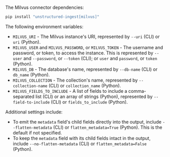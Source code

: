 The Milvus connector dependencies:

```bash CLI, Python
pip install "unstructured-ingest[milvus]"
```


<AdditionalIngestDependencies />

The following environment variables:

- `MILVUS_URI` - The Milvus instance's URI, represented by `--uri` (CLI) or `uri` (Python).
- `MILVUS_USER` and `MILVUS_PASSWORD`, or `MILVUS_TOKEN` - The username and password, or token, to access the instance. This is represented by `--user` and `--password`, or `--token` (CLI); or `user` and `password`, or `token` (Python).
- `MILVUS_DB` - The database's name, represented by `--db-name` (CLI) or `db_name` (Python).
- `MILVUS_COLLECTION` - The collection's name, represented by `--collection-name` (CLI) or `collection_name` (Python).
- `MILVUS_FIELDS_TO_INCLUDE` - A list of fields to include a comma-separated list (CLI) or an array of strings (Python), represented by `--field-to-include` (CLI) or `fields_to_include` (Python).

Additional settings include:

- To emit the `metadata` field's child fields directly into the output, include `--flatten-metadata` (CLI) or `flatten_metadata=True` (Python). This is the default if not specified.
- To keep the `metadata` field with its child fields intact in the output, include `--no-flatten-metadata` (CLI) or `flatten_metadata=False` (Python).